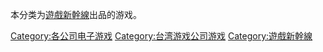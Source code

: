 本分类为[[遊戲新幹線|遊戲新幹線]]出品的游戏。
{{DEFAULTSORT:Game Flier International Corporation}}
[[Category:各公司电子游戏|Category:各公司电子游戏]]
[[Category:台湾游戏公司游戏|Category:台湾游戏公司游戏]]
[[Category:遊戲新幹線|Category:遊戲新幹線]]